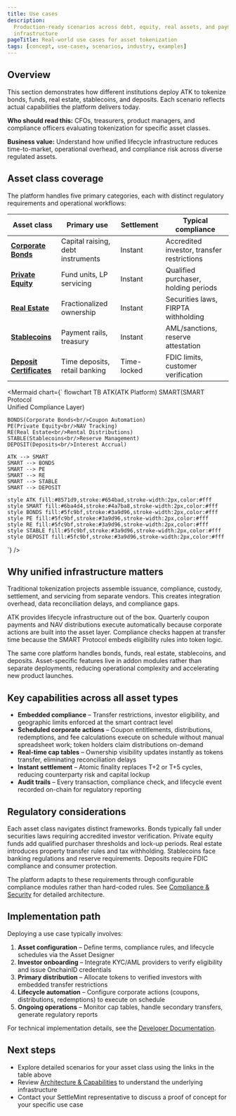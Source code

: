 ```yaml
---
title: Use cases
description:
  Production-ready scenarios across debt, equity, real assets, and payment
  infrastructure
pageTitle: Real-world use cases for asset tokenization
tags: [concept, use-cases, scenarios, industry, examples]
---
```


## Overview

This section demonstrates how different institutions deploy ATK to tokenize
bonds, funds, real estate, stablecoins, and deposits. Each scenario reflects
actual capabilities the platform delivers today.

**Who should read this:** CFOs, treasurers, product managers, and compliance
officers evaluating tokenization for specific asset classes.

**Business value:** Understand how unified lifecycle infrastructure reduces
time-to-market, operational overhead, and compliance risk across diverse
regulated assets.

## Asset class coverage

The platform handles five primary categories, each with distinct regulatory
requirements and operational workflows:

| Asset class                                                               | Primary use                       | Settlement  | Typical compliance                         |
| ------------------------------------------------------------------------- | --------------------------------- | ----------- | ------------------------------------------ |
| **[Corporate Bonds](/docs/executive-overview/use-cases/corporate-bonds)** | Capital raising, debt instruments | Instant     | Accredited investor, transfer restrictions |
| **[Private Equity](/docs/executive-overview/use-cases/private-equity)**   | Fund units, LP servicing          | Instant     | Qualified purchaser, holding periods       |
| **[Real Estate](/docs/executive-overview/use-cases/real-estate)**         | Fractionalized ownership          | Instant     | Securities laws, FIRPTA withholding        |
| **[Stablecoins](/docs/executive-overview/use-cases/stablecoins)**         | Payment rails, treasury           | Instant     | AML/sanctions, reserve attestation         |
| **[Deposit Certificates](/docs/executive-overview/use-cases/deposits)**   | Time deposits, retail banking     | Time-locked | FDIC limits, customer verification         |

<Mermaid
  chart={`
flowchart TB
    ATK(ATK Platform)
    SMART(SMART Protocol<br/>Unified Compliance Layer)
    
    BONDS(Corporate Bonds<br/>Coupon Automation)
    PE(Private Equity<br/>NAV Tracking)
    RE(Real Estate<br/>Rental Distributions)
    STABLE(Stablecoins<br/>Reserve Management)
    DEPOSIT(Deposits<br/>Interest Accrual)
    
    ATK --> SMART
    SMART --> BONDS
    SMART --> PE
    SMART --> RE
    SMART --> STABLE
    SMART --> DEPOSIT
    
    style ATK fill:#8571d9,stroke:#654bad,stroke-width:2px,color:#fff
    style SMART fill:#6ba4d4,stroke:#4a7ba8,stroke-width:2px,color:#fff
    style BONDS fill:#5fc9bf,stroke:#3a9d96,stroke-width:2px,color:#fff
    style PE fill:#5fc9bf,stroke:#3a9d96,stroke-width:2px,color:#fff
    style RE fill:#5fc9bf,stroke:#3a9d96,stroke-width:2px,color:#fff
    style STABLE fill:#5fc9bf,stroke:#3a9d96,stroke-width:2px,color:#fff
    style DEPOSIT fill:#5fc9bf,stroke:#3a9d96,stroke-width:2px,color:#fff
`}
/>

## Why unified infrastructure matters

Traditional tokenization projects assemble issuance, compliance, custody,
settlement, and servicing from separate vendors. This creates integration
overhead, data reconciliation delays, and compliance gaps.

ATK provides lifecycle infrastructure out of the box. Quarterly coupon payments
and NAV distributions execute automatically because corporate actions are built
into the asset layer. Compliance checks happen at transfer time because the
SMART Protocol embeds eligibility rules into token logic.

The same core platform handles bonds, funds, real estate, stablecoins, and
deposits. Asset-specific features live in addon modules rather than separate
deployments, reducing operational complexity and accelerating new product
launches.

## Key capabilities across all asset types

- **Embedded compliance** – Transfer restrictions, investor eligibility, and
  geographic limits enforced at the smart contract level
- **Scheduled corporate actions** – Coupon entitlements, distributions,
  redemptions, and fee calculations execute on schedule without manual
  spreadsheet work; token holders claim distributions on-demand
- **Real-time cap tables** – Ownership visibility updates instantly as tokens
  transfer, eliminating reconciliation delays
- **Instant settlement** – Atomic finality replaces T+2 or T+5 cycles, reducing
  counterparty risk and capital lockup
- **Audit trails** – Every transaction, compliance check, and lifecycle event
  recorded on-chain for regulatory reporting

## Regulatory considerations

Each asset class navigates distinct frameworks. Bonds typically fall under
securities laws requiring accredited investor verification. Private equity funds
add qualified purchaser thresholds and lock-up periods. Real estate introduces
property transfer rules and tax withholding. Stablecoins face banking
regulations and reserve requirements. Deposits require FDIC compliance and
consumer protection.

The platform adapts to these requirements through configurable compliance
modules rather than hard-coded rules. See
[Compliance & Security](/docs/executive-overview/compliance-security) for
detailed architecture.

## Implementation path

Deploying a use case typically involves:

1. **Asset configuration** – Define terms, compliance rules, and lifecycle
   schedules via the Asset Designer
2. **Investor onboarding** – Integrate KYC/AML providers to verify eligibility
   and issue OnchainID credentials
3. **Primary distribution** – Allocate tokens to verified investors with
   embedded transfer restrictions
4. **Lifecycle automation** – Configure corporate actions (coupons,
   distributions, redemptions) to execute on schedule
5. **Ongoing operations** – Monitor cap tables, handle secondary transfers,
   generate regulatory reports

For technical implementation details, see the
[Developer Documentation](/docs/developer-guides).

## Next steps

- Explore detailed scenarios for your asset class using the links in the table
  above
- Review [Architecture & Capabilities](/docs/architecture) to understand the
  underlying infrastructure
- Contact your SettleMint representative to discuss a proof of concept for your
  specific use case
